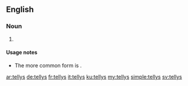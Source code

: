 ==English==

===Noun===
{{head|en|plural}}

# {{context|nonstandard|lang=en}} {{plural of|telly|lang=en|nocat=1}}

====Usage notes====
* The more common form is {{term|tellies}}.

[[ar:tellys]]
[[de:tellys]]
[[fr:tellys]]
[[it:tellys]]
[[ku:tellys]]
[[my:tellys]]
[[simple:tellys]]
[[sv:tellys]]